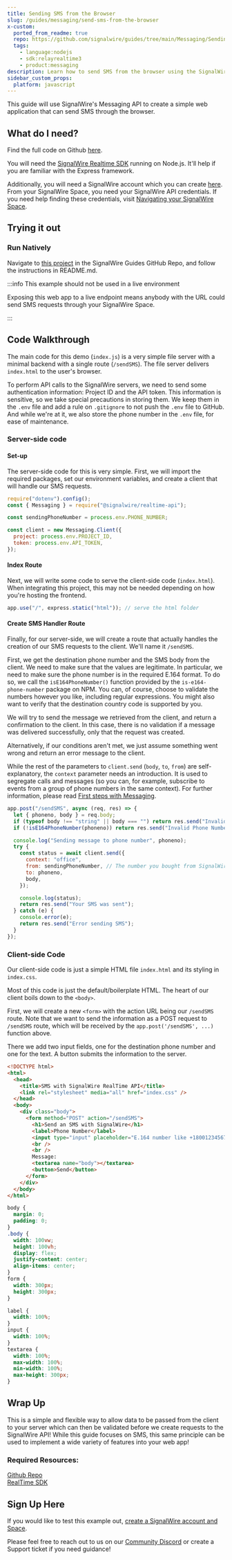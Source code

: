 ```yaml
---
title: Sending SMS from the Browser
slug: /guides/messaging/send-sms-from-the-browser
x-custom:
  ported_from_readme: true
  repo: https://github.com/signalwire/guides/tree/main/Messaging/Sending%20SMS%20from%20the%20Browser%20-%20NodeJS
  tags:
    - language:nodejs
    - sdk:relayrealtime3
    - product:messaging
description: Learn how to send SMS from the browser using the SignalWire Realtime SDK.
sidebar_custom_props:
  platform: javascript
---
```


[community-discord]: https://discord.com/invite/F2WNYTNjuF
[create-a-signalwire-account-and-space]: https://m.signalwire.com/signups/new?s=1
[first-steps-with-messaging-1]: ./first-steps-with-messaging
[github-repo]: https://github.com/signalwire/guides/tree/main/Messaging/Sending%20SMS%20from%20the%20Browser%20-%20NodeJS
[here]: https://github.com/signalwire/guides/tree/main/Messaging/Sending%20SMS%20from%20the%20Browser%20-%20NodeJS
[here-2]: https://m.signalwire.com/signups/new?s=1
[navigating-your-signalwire-space]: /platform/dashboard/get-started/explore
[realtime-sdk-1]: /sdks/relay-realtime-sdk/
[signalwire-realtime-sdk-1]: /sdks/relay-realtime-sdk/
[this-project]: https://github.com/signalwire/guides/tree/main/Messaging/Sending%20SMS%20from%20the%20Browser%20-%20NodeJS

This guide will use SignalWire's Messaging API to create a simple web application that can send SMS through the browser.

## What do I need?

Find the full code on Github [here][here].

You will need the [SignalWire Realtime SDK][signalwire-realtime-sdk-1] running on Node.js. It'll help if you are familiar with the Express framework.

Additionally, you will need a SignalWire account which you can create [here][here-2]. From your SignalWire Space, you need your SignalWire API credentials. If you need help finding these credentials, visit [Navigating your SignalWire Space][navigating-your-signalwire-space].

## Trying it out

### Run Natively

Navigate to [this project][this-project]
in the SignalWire Guides GitHub Repo, and follow the instructions in README.md.

:::info This example should not be used in a live environment

Exposing this web app to a live endpoint means anybody with the URL could send SMS requests through your SignalWire Space.

:::

## Code Walkthrough

The main code for this demo (`index.js`) is a very simple file server with a minimal backend with a single route (`/sendSMS`). The file server delivers `index.html` to the user's browser.

To perform API calls to the SignalWire servers, we need to send some authentication information: Project ID and the API token. This information is sensitive, so we take special precautions in storing them. We keep them in the `.env` file and add a rule on `.gitignore` to not push the `.env` file to GitHub. And while we're at it, we also store the phone number in the `.env` file, for ease of maintenance.

### Server-side code

#### Set-up

The server-side code for this is very simple. First, we will import the required packages, set our environment variables, and create a client that will handle our SMS requests.

```javascript
require("dotenv").config();
const { Messaging } = require("@signalwire/realtime-api");

const sendingPhoneNumber = process.env.PHONE_NUMBER;

const client = new Messaging.Client({
  project: process.env.PROJECT_ID,
  token: process.env.API_TOKEN,
});
```

#### Index Route

Next, we will write some code to serve the client-side code (`index.html`). When integrating this project, this may not be needed depending on how you're hosting the frontend.

```javascript
app.use("/", express.static("html")); // serve the html folder
```

#### Create SMS Handler Route

Finally, for our server-side, we will create a route that actually handles the creation of our SMS requests to the client. We'll name it `/sendSMS`.

First, we get the destination phone number and the SMS body from the client. We need to make sure that the values are legitimate. In particular, we need to make sure the phone number is in the required E.164 format. To do so, we call the `isE164PhoneNumber()` function provided by the `is-e164-phone-number` package on NPM. You can, of course, choose to validate the numbers however you like, including regular expressions. You might also want to verify that the destination country code is supported by you.

We will try to send the message we retrieved from the client, and return a confirmation to the client. In this case, there is no validation if a message was delivered successfully, only that the request was created.

Alternatively, if our conditions aren't met, we just assume something went wrong and return an error message to the client.

While the rest of the parameters to `client.send` (`body`, `to`, `from`) are self-explanatory, the `context` parameter needs an introduction. It is used to segregate calls and messages (so you can, for example, subscribe to events from a group of phone numbers in the same context). For further information, please read [First steps with Messaging][first-steps-with-messaging-1].

```javascript
app.post("/sendSMS", async (req, res) => {
  let { phoneno, body } = req.body;
  if (typeof body !== "string" || body === "") return res.send("Invalid body");
  if (!isE164PhoneNumber(phoneno)) return res.send("Invalid Phone Number");

  console.log("Sending message to phone number", phoneno);
  try {
    const status = await client.send({
      context: "office",
      from: sendingPhoneNumber, // The number you bought from SignalWire
      to: phoneno,
      body,
    });

    console.log(status);
    return res.send("Your SMS was sent");
  } catch (e) {
    console.error(e);
    return res.send("Error sending SMS");
  }
});
```

### Client-side Code

Our client-side code is just a simple HTML file `index.html` and its styling in `index.css`.

Most of this code is just the default/boilerplate HTML. The heart of our client boils down to the `<body>`.

First, we will create a new `<form>` with the action URL being our `/sendSMS` route. Note that we want to send the information as a POST request to `/sendSMS` route, which will be received by the `app.post('/sendSMS', ...)` function above.

There we add two input fields, one for the destination phone number and one for the text. A button submits the information to the server.

```html
<!DOCTYPE html>
<html>
  <head>
    <title>SMS with SignalWire RealTime API</title>
    <link rel="stylesheet" media="all" href="index.css" />
  </head>
  <body>
    <div class="body">
      <form method="POST" action="/sendSMS">
        <h1>Send an SMS with SignalWire</h1>
        <label>Phone Number</label>
        <input type="input" placeholder="E.164 number like +18001234567" name="phoneno" />
        <br />
        <br />
        Message:
        <textarea name="body"></textarea>
        <button>Send</button>
      </form>
    </div>
  </body>
</html>
```

```css index.css
body {
  margin: 0;
  padding: 0;
}
.body {
  width: 100vw;
  height: 100vh;
  display: flex;
  justify-content: center;
  align-items: center;
}
form {
  width: 300px;
  height: 300px;
}

label {
  width: 100%;
}
input {
  width: 100%;
}
textarea {
  width: 100%;
  max-width: 100%;
  min-width: 100%;
  max-height: 300px;
}
```

## Wrap Up

This is a simple and flexible way to allow data to be passed from the client to your server which can then be validated before we create requests to the SignalWire API! While this guide focuses on SMS, this same principle can be used to implement a wide variety of features into your web app!

### Required Resources:

[Github Repo][github-repo]  
[RealTime SDK][realtime-sdk-1]

## Sign Up Here

If you would like to test this example out, [create a SignalWire account and Space][create-a-signalwire-account-and-space].

Please feel free to reach out to us on our [Community Discord][community-discord] or create a Support ticket if you need guidance!